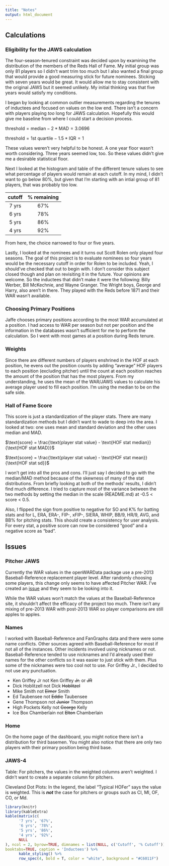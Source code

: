 ```yaml
---
title: "Notes"
output: html_document
---
```



## Calculations

### Eligibility for the JAWS calculation

The four-season-tenured constraint was decided upon by examining the distribution of the members of the Reds Hall of Fame. My initial group was only 81 players so I didn't want trim too much but I also wanted a final group that would provide a good measuring stick for future nominees. Sticking with seven years would be great. It would allow me to stay consistent with the original JAWS but it seemed unlikely. My initial thinking was that five years would satisfy my conditions. 

I began by looking at common outlier measurements regarding the tenures of inductees and focused on values on the low end. There isn't a concern with players playing *too* long for JAWS calculation. Hopefully this would give me baseline from where I could start a decision process.

$\text{threshold} = \text{median} - 2*\text{MAD} = 3.0696$

$\text{threshold} = \text{1st quartile} - 1.5*\text{IQR} = 1$

These values weren't very helpful to be honest. A one year floor wasn't worth considering. Three years seemed low, too. So these values didn't give me a desirable statistical floor.

Next I looked at the histogram and table of the different tenure values to see what percentage of players would remain at each cutoff. In my mind, I didn't want to go below 80%, but given that I'm starting with an intial group of 81 players, that was probably too low.

| cutoff | % remaining |
|:------:|:-----------:|
| 7 yrs | 67% |
| 6 yrs | 78% |
| 5 yrs | 86% |
| 4 yrs | 92% |

From here, the choice narrowed to four or five years. 

Lastly, I looked at the nominees and it turns out Scott Rolen only played four seasons. The goal of this project is to evaluate nominees so four years would be the necessary cutoff in order for Rolen to be included. Yeah, I should've checked that out to begin with. I don't consider this subject closed though and plan on revisiting it in the future. Your opinions are welcome. So the inductees that didn't make it were the following: Billy Werber, Bill McKechnie, and Wayne Granger. The Wright boys, George and Harry, also aren't in there. They played with the Reds before 1871 and their WAR wasn't available.

### Choosing Primary Positions

Jaffe chooses primary positions according to the most WAR accumulated at a position. I had access to WAR per season but not per position and the information in the databases wasn't sufficient for me to perform the calculation. So I went with most games at a position during Reds tenure.

### Weights

Since there are different numbers of players enshrined in the HOF at each position, he evens out the position counts by adding "average" HOF players to each position  (excluding pitcher) until the count at each position reaches the amount of the position that has the most players. From my understanding, he uses the mean of the WAR/JAWS values to calculate his average player used to fill each position. I'm using the median to be on the safe side.

### Hall of Fame Score

This score is just a standardization of the player stats. There are many standardization methods but I didn't want to wade to deep into the area. I looked at two: one uses mean and standard deviation and the other uses median and MAD.

$\text{score} = \frac{\text{player stat value} - \text{HOF stat median}}{\text{HOF stat MAD}}$
      
$\text{score} = \frac{\text{player stat value} - \text{HOF stat mean}}{\text{HOF stat sd}}$

I won't get into all the pros and cons. I'll just say I decided to go with the median/MAD method because of the skewness of many of the stat distributions. From briefly looking at both of the methods' results, I didn't find much difference. I tried to capture most of the variance between the two methods by setting the median in the scale (README.md) at -0.5 < score < 0.5.

Also, I flipped the sign from positive to negative for SO and K% for batting stats and for L, ERA, ERA-, FIP-, xFIP-, SIERA, WHIP, BB/9, HR/9, AVG, and BB% for pitching stats. This should create a consistency for user analysis. For every stat, a positive score can now be considered "good" and a negative score as "bad".

## Issues

### Pitcher JAWS

Currently the WAR values in the openWARData package use a pre-2013 Baseball-Reference replacement player level. After randomly choosing some players, this change only seems to have affected Pitcher WAR. I've created an [issue](https://github.com/beanumber/openWARData/issues/11) and they seem to be looking into it.

While the WAR values won't match the values at the Baseball-Reference site, it shouldn't affect the efficacy of the project too much. There isn't any mixing of pre-2013 WAR with post-2013 WAR so player comparisons are still apples to apples.

### Names

I worked with Baseball-Reference and FanGraphs data and there were some name conflicts. Other sources agreed with Baseball-Reference for most if not all of the instances. Other incidents involved using nicknames or not. Baseball-Reference tended to use nicknames and I'd already used their names for the other conflicts so it was easier to just stick with them. Plus some of the nicknames were too cool not to use. For Griffey Jr., I decided to not use any punctuation.

* Ken Griffey Jr not Ken Griffey ~~Jr.~~ or ~~JR~~
* Dick Hoblitzell not Dick ~~Hoblitzel~~
* Mike Smith not ~~Elmer~~ Smith
* Ed Taubensee not ~~Eddie~~ Taubensee
* Gene Thompson not ~~Junior~~ Thompson
* High Pockets Kelly not ~~George~~ Kelly
* Ice Box Chamberlain not ~~Elton~~ Chamberlain

### Home

On the home page of the dashboard, you might notice there isn't a distribution for third basemen. You might also notice that there are only two players with their primary position being third base.

### JAWS-4

Table: For pitchers, the values in the weighted columns aren't weighted. I didn't want to create a separate column for pitchers.

Cleveland Dot Plots: In the legend, the label "Typical HOFer" says the value is weighted. This is ***not*** the case for pitchers or groups such as CI, MI, OF, CO, or Md.




```r
library(knitr)
library(kableExtra)
kable(matrix(c(
      '7 yrs', '67%',
      '6 yrs', '78%',
      '5 yrs', '86%',
      '4 yrs', '92%',
      NULL
), ncol = 2, byrow=TRUE, dimnames = list(NULL, c('Cutoff', '% Cutoff'))), format = "html",
booktabs=TRUE, caption = 'Inductees') %>%
      kable_styling() %>%
      row_spec(4, bold = T, color = "white", background = "#C6011F")
      

```

